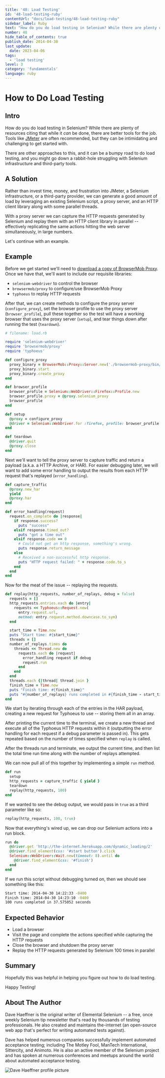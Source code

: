```yaml
---
title: '48: Load Testing'
id: '48-load-testing-ruby'
contentUrl: "docs/load-testing/48-load-testing-ruby"
sidebar_label: Ruby
text: "How do you do load testing in Selenium? While there are plenty of resources citing that while it _can_ be done, there are better tools for the job. Tools like JMeter are often recommended, but they can be intimidating and challenging to get started."
number: 48
hide_table_of_contents: true
publish_date: 2014-04-30
last_update:
  date: 2023-04-06
tags:
  - 'load testing'
level: 3
category: 'fundamentals'
language: ruby
---
```


# How to Do Load Testing

## Intro

How do you do load testing in Selenium? While there are plenty of resources citing that while it _can_ be done, there are better tools for the job. Tools like [JMeter](https://jmeter.apache.org/) are often recommended, but they can be intimidating and challenging to get started with.

There are other approaches to this, and it can be a bumpy road to do load testing, and you might go down a rabbit-hole struggling with Selenium infrastructure and third-party tools.

## A Solution

Rather than invest time, money, and frustration into JMeter, a Selenium infrastructure, or a third-party provider, we can generate a good amount of load by leveraging an existing Selenium script, a proxy server, and an HTTP client library along with some parallel threads.

With a proxy server we can capture the HTTP requests generated by Selenium and replay them with an HTTP client library in parallel -- effectively replicating the same actions hitting the web server simultaneously, in large numbers.

Let's continue with an example.

## Example

Before we get started we'll need to [download a copy of BrowserMob Proxy](http://bmp.lightbody.net/). Once we have that, we'll want to include our requisite libraries:

+ `selenium-webdriver` to control the browser
+ `browsermob/proxy` to configure/use BrowserMob Proxy
+ `typhoeus` to replay HTTP requests

After that, we can create methods to configure the proxy server (`configure_proxy`), set the browser profile to use the proxy server (`browser_profile`), pull these together so the test will have a working browser that uses the proxy server (`setup`), and tear things down after running the test (`teardown`).

```ruby
# filename: load.rb

require 'selenium-webdriver'
require 'browsermob/proxy'
require 'typhoeus'

def configure_proxy
  proxy_binary = BrowserMob::Proxy::Server.new('./browsermob-proxy/bin/browsermob-proxy')
  proxy_binary.start
  proxy_binary.create_proxy
end

def browser_profile
  browser_profile = Selenium::WebDriver::Firefox::Profile.new
  browser_profile.proxy = @proxy.selenium_proxy
  browser_profile
end

def setup
  @proxy = configure_proxy
  @driver = Selenium::WebDriver.for :firefox, profile: browser_profile
end

def teardown
  @driver.quit
  @proxy.close
end
```

Next we'll want to tell the proxy server to capture traffic and return a payload (a.k.a. a HTTP Archive, or HAR). For easier debugging later, we will want to add some error handling to output the results from each HTTP request that's replayed (`error_handling`).

```ruby
def capture_traffic
  @proxy.new_har
  yield
  @proxy.har
end

def error_handling(request)
  request.on_complete do |response|
    if response.success?
      puts "success"
    elsif response.timed_out?
      puts "got a time out"
    elsif response.code == 0
      # Could not get an http response, something's wrong.
      puts response.return_message
    else
      # Received a non-successful http response.
      puts "HTTP request failed: " + response.code.to_s
    end
  end
end
```

Now for the meat of the issue -- replaying the requests.

```ruby
def replay(http_requests, number_of_replays, debug = false)
  requests = []
  http_requests.entries.each do |entry|
    requests << Typhoeus::Request.new(
      entry.request.url,
      method: entry.request.method.downcase.to_sym)
  end

  start_time = Time.now
  puts "Start time: #{start_time}"
  threads = []
  number_of_replays.times do
    threads << Thread.new do
      requests.each do |request|
        error_handling request if debug
        request.run
      end
    end
  end
  threads.each {|thread| thread.join }
  finish_time = Time.now
  puts "Finish time: #{finish_time}"
  puts "#{number_of_replays} runs completed in #{finish_time - start_time} seconds"
end
```

We start by iterating through each of the entries in the HAR payload, creating a new request for Typhoeus to use -- storing them all in an array.

After printing the current time to the terminal, we create a new thread and execute all of the Typhoeus HTTP requests within it (outputting the error handling for each request if a debug parameter is passed in). This gets repeated based on the number of times specified when `replay` is called.

After the threads run and terminate, we output the current time, and then list the total time run time along with the number of replays attempted.

We can now pull all of this together by implementing a simple `run` method.

```ruby
def run
  setup
  http_requests = capture_traffic { yield }
  teardown
  replay(http_requests, 100)
end
```

If we wanted to see the debug output, we would pass in `true` as a third parameter like so:

```ruby
replay(http_requests, 100, true)
```

Now that everything's wired up, we can drop our Selenium actions into a run block.

```ruby
run do
  @driver.get 'http://the-internet.herokuapp.com/dynamic_loading/2'
  @driver.find_element(css: '#start button').click
  Selenium::WebDriver::Wait.new(timeout: 8).until do
    @driver.find_element(css: '#finish')
  end
end
```

If we run this script without debugging turned on, then we should see something like this:

```sh
Start time: 2014-04-30 14:22:33 -0400
Finish time: 2014-04-30 14:23:10 -0400
100 runs completed in 37.575052 seconds
```

## Expected Behavior

+ Load a browser
+ Visit the page and complete the actions specified while capturing the HTTP requests
+ Close the browser and shutdown the proxy server
+ Replay the HTTP requests generated by Selenium 100 times in parallel

## Summary

Hopefully this was helpful in helping you figure out how to do load testing.

Happy Testing!

## About The Author

Dave Haeffner is the original writer of Elemental Selenium -- a free, once weekly Selenium tip newsletter that's read by thousands of testing professionals. He also created and maintains the-internet (an open-source web app that's perfect for writing automated tests against).

Dave has helped numerous companies successfully implement automated acceptance testing; including The Motley Fool, ManTech International, Sittercity, and Animoto. He is also an active member of the Selenium project and has spoken at numerous conferences and meetups around the world about automated acceptance testing.

![Dave Haeffner profile picture](/img/authors/dave-haeffner.jpeg#author-img 'a title')
